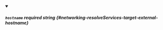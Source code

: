 
<details className="config-field" data-expandable="false" open>
<summary>

##### `hostname` <span className="config-field-required" data-required="false">required</span> <span className="config-field-type">string</span> <span className="config-field-default"></span> <span className="config-field-enum"></span> {#networking-resolveServices-target-external-hostname}



</summary>



</details>
